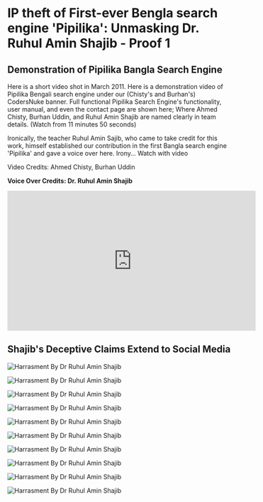 # IP theft of First-ever Bengla search engine 'Pipilika': Unmasking Dr. Ruhul Amin Shajib - Proof 1

## Demonstration of Pipilika Bangla Search Engine

Here is a short video shot in March 2011. Here is a demonstration video of Pipilika Bengali search engine under our (Chisty's and Burhan's) CodersNuke banner. Full functional Pipilika Search Engine's functionality, user manual, and even the contact page are shown here; Where Ahmed Chisty, Burhan Uddin, and Ruhul Amin Shajib are named clearly in team details. (Watch from 11 minutes 50 seconds)

Ironically, the teacher Ruhul Amin Sajib, who came to take credit for this work, himself established our contribution in the first Bangla search engine 'Pipilika' and gave a voice over here. Irony…  Watch with video

Video Credits: Ahmed Chisty, Burhan Uddin

**Voice Over Credits: Dr. Ruhul Amin Shajib**


<iframe width="560" height="315" src="https://www.youtube.com/embed/mvC0bnQfhAo" title="YouTube video player" frameborder="0" allow="accelerometer; autoplay; clipboard-write; encrypted-media; gyroscope; picture-in-picture; web-share" allowfullscreen></iframe>



## Shajib's Deceptive Claims Extend to Social Media

![Harrasment By Dr Ruhul Amin Shajib](/static/images/ev1.1.jpg#centered)

![Harrasment By Dr Ruhul Amin Shajib](/static/images/ev1.2.jpg#centered)

![Harrasment By Dr Ruhul Amin Shajib](/static/images/ev1.3.png#centered)

![Harrasment By Dr Ruhul Amin Shajib](/static/images/ev1.4.png#centered)

![Harrasment By Dr Ruhul Amin Shajib](/static/images/ev1.5.png#centered)

![Harrasment By Dr Ruhul Amin Shajib](/static/images/ev1.6.png#centered)

![Harrasment By Dr Ruhul Amin Shajib](/static/images/ev1.7.png#centered)

![Harrasment By Dr Ruhul Amin Shajib](/static/images/ev1.8.png#centered)

![Harrasment By Dr Ruhul Amin Shajib](/static/images/ev1.9.png#centered)

![Harrasment By Dr Ruhul Amin Shajib](/static/images/ev1.10.png#centered)

